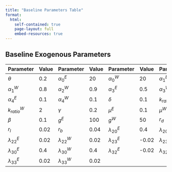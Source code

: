 ```yaml
---
title: "Baseline Parameters Table"
format:
  html:
    self-contained: true
    page-layout: full
    embed-resources: true
---
```


## Baseline Exogenous Parameters

| Parameter      | Value | Parameter      | Value | Parameter      | Value | Parameter      | Value |
|----------------|-------|---------------|-------|---------------|-------|---------------|-------|
| $\theta$         | 0.2   | $\alpha_0^E$     | 20    | $\alpha_0^W$     | 20    | $\alpha_1^E$     | 0.6   |
| $\alpha_1^W$     | 0.8   | $\alpha_2^W$     | 0.9   | $\alpha_3^E$     | 0.5   | $\alpha_3^W$     | 0.5   |
| $\alpha_4^E$     | 0.1   | $\alpha_4^W$     | 0.1   | $\delta$         | 0.1   | $k_{ratio}^E$    | 2     |
| $k_{ratio}^W$    | 2     | $\gamma$         | 0.2   | $\mu^E$          | 0.1   | $\mu^W$          | 0.2   |
| $\beta$          | 0.1   | $g^E$            | 100   | $g^W$            | 50    | $r_d$            | 0.02  |
| $r_l$            | 0.02  | $r_b$            | 0.04  | $\lambda_{20}^E$ | 0.4   | $\lambda_{20}^W$ | 0.4   |
| $\lambda_{22}^E$ | 0.02  | $\lambda_{22}^W$ | 0.02  | $\lambda_{23}^E$ | -0.02 | $\lambda_{23}^W$ | -0.02 |
| $\lambda_{30}^E$ | 0.4   | $\lambda_{30}^W$ | 0.4   | $\lambda_{32}^E$ | -0.02 | $\lambda_{32}^W$ | -0.02 |
| $\lambda_{33}^E$ | 0.02  | $\lambda_{33}^W$ | 0.02  |                 |       |                 |       | 